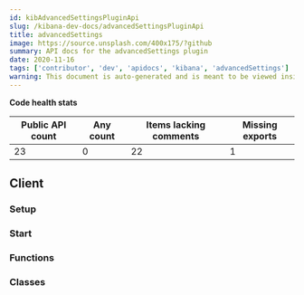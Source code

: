 ```yaml
---
id: kibAdvancedSettingsPluginApi
slug: /kibana-dev-docs/advancedSettingsPluginApi
title: advancedSettings
image: https://source.unsplash.com/400x175/?github
summary: API docs for the advancedSettings plugin
date: 2020-11-16
tags: ['contributor', 'dev', 'apidocs', 'kibana', 'advancedSettings']
warning: This document is auto-generated and is meant to be viewed inside our experimental, new docs system. Reach out in #docs-engineering for more info.
---
```






**Code health stats**

| Public API count  | Any count | Items lacking comments | Missing exports | 
|-------------------|-----------|------------------------|-----------------|
| 23 | 0 | 22 | 1 |

## Client

### Setup
<DocDefinitionList data={[advancedSettingsObj.client.setup]}/>

### Start
<DocDefinitionList data={[advancedSettingsObj.client.start]}/>

### Functions
<DocDefinitionList data={advancedSettingsObj.client.functions}/>

### Classes
<DocDefinitionList data={advancedSettingsObj.client.classes}/>

